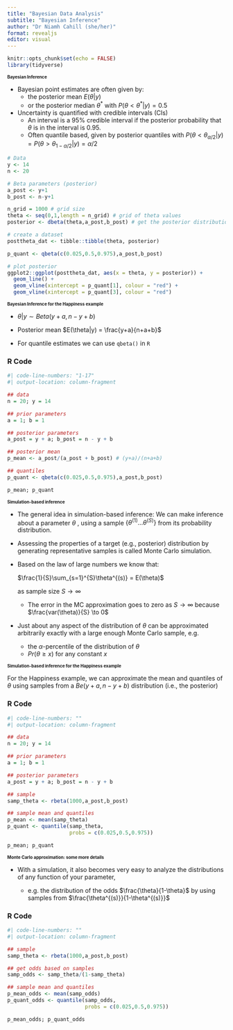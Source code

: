 ```yaml
---
title: "Bayesian Data Analysis"
subtitle: "Bayesian Inference"
author: "Dr Niamh Cahill (she/her)"
format: revealjs
editor: visual
---
```


```r
knitr::opts_chunk$set(echo = FALSE)
library(tidyverse)
```

## Bayesian Inference {style="font-size: 70%;"}

-   Bayesian point estimates are often given by:
    -   the posterior mean $E(\theta|y)$
    -   or the posterior median $\theta^*$ with $P(\theta < \theta^*|y) = 0.5$
-   Uncertainty is quantified with credible intervals (CIs)
    -   An interval is a 95% credible interval if the posterior probability that $\theta$ is in the interval is 0.95.
    -   Often quantile based, given by posterior quantiles with $P(\theta < \theta_{\alpha/2}|y) = P(\theta > \theta_{1-\alpha/2}|y) = \alpha/2$

```r
# Data
y <- 14
n <- 20

# Beta parameters (posterior)
a_post <- y+1
b_post <- n-y+1

n_grid = 1000 # grid size 
theta <- seq(0,1,length = n_grid) # grid of theta values
posterior <- dbeta(theta,a_post,b_post) # get the posterior distribution

# create a dataset
posttheta_dat <- tibble::tibble(theta, posterior)

p_quant <- qbeta(c(0.025,0.5,0.975),a_post,b_post)

# plot posterior
ggplot2::ggplot(posttheta_dat, aes(x = theta, y = posterior)) +
  geom_line() + 
  geom_vline(xintercept = p_quant[1], colour = "red") +
  geom_vline(xintercept = p_quant[3], colour = "red")

```

## Bayesian Inference for the Happiness example {style="font-size: 70%;"}

-   $\theta|y \sim Beta(y+a,n-y+b)$

-   Posterior mean $E(\theta|y) = \frac{y+a}{n+a+b}$

-   For quantile estimates we can use `qbeta()` in `R`

::: panel-tabset
### R Code

```r
#| code-line-numbers: "1-17"
#| output-location: column-fragment

## data 
n = 20; y = 14

## prior parameters
a = 1; b = 1

## posterior parameters
a_post = y + a; b_post = n - y + b

## posterior mean
p_mean <- a_post/(a_post + b_post) # (y+a)/(n+a+b)

## quantiles
p_quant <- qbeta(c(0.025,0.5,0.975),a_post,b_post)

p_mean; p_quant
```
:::

## Simulation-based inference {style="font-size: 70%;"}

-   The general idea in simulation-based inference: We can make inference about a parameter $\theta$ , using a sample $\{\theta^{(1)}\ldots\theta^{(S)}\}$ from its probability distribution.

-   Assessing the properties of a target (e.g., posterior) distribution by generating representative samples is called Monte Carlo simulation.

-   Based on the law of large numbers we know that:

    $\frac{1}{S}\sum_{s=1}^{S}\theta^{(s)} = E(\theta)$

    as sample size $S \to \infty$

    -   The error in the MC approximation goes to zero as $S \to \infty$ because $\frac{var(\theta)}{S} \to 0$

-   Just about any aspect of the distribution of $\theta$ can be approximated arbitrarily exactly with a large enough Monte Carlo sample, e.g.

    -   the $\alpha$-percentile of the distribution of $\theta$
    -   $Pr(\theta \geq x)$ for any constant $x$

## Simulation-based inference for the Happiness example {style="font-size: 70%;"}

For the Happiness example, we can approximate the mean and quantiles of $\theta$ using samples from a $Be(y+a,n-y+b)$ distribution (i.e., the posterior)

::: panel-tabset
### R Code

```r
#| code-line-numbers: ""
#| output-location: column-fragment

## data 
n = 20; y = 14

## prior parameters
a = 1; b = 1

## posterior parameters
a_post = y + a; b_post = n - y + b

## sample 
samp_theta <- rbeta(1000,a_post,b_post)

## sample mean and quantiles
p_mean <- mean(samp_theta)
p_quant <- quantile(samp_theta, 
                    probs = c(0.025,0.5,0.975))

p_mean; p_quant
```
:::

## Monte Carlo approximation: some more details {style="font-size: 70%;"}

-   With a simulation, it also becomes very easy to analyze the distributions of any function of your parameter,

    -   e.g. the distribution of the odds $\frac{\theta}{1-\theta}$ by using samples from $\frac{\theta^{(s)}}{1-\theta^{(s)}}$

::: panel-tabset
### R Code

```r
#| code-line-numbers: ""
#| output-location: column-fragment

## sample 
samp_theta <- rbeta(1000,a_post,b_post)

## get odds based on samples
samp_odds <- samp_theta/(1-samp_theta)

## sample mean and quantiles
p_mean_odds <- mean(samp_odds)
p_quant_odds <- quantile(samp_odds, 
                         probs = c(0.025,0.5,0.975))

p_mean_odds; p_quant_odds
```
:::

<!-- ## Class Exercise  -->

<!-- \footnotesize -->

<!-- We are interested in the proportion of people that approve of the Irish government's pandemic response. Suppose you surveyed a sample of $n = 50$ people (students and staff) at Maynooth University and (y = 20) responded saying they approve. You wish to assume a Binomial likelihood for these data such that $y \sim Binomial(n, \theta)$ -->

<!-- $$p(y|\theta) = c\theta^y(1-\theta)^{n-y} \text{ with } c = {n \choose y}$$ -->

<!-- Now suppose a previous study carried out at another university found that the approval proportion was $0.5 \pm 0.1$ and you wish to define a Beta prior that incorporates this prior information such that $\theta|a,b \sim Beta(a,b)$ -->

<!-- $$p(\theta|a,b) = k\theta^{a-1}(1-\theta)^{b-1} \text { with } k =  \frac{1}{B(a,b)}$$ -->

<!-- Recall if $\theta \sim Be(a,b)$ then $E(\theta) = \frac{a}{a+b}$ and $Var(\theta) = \frac{ab}{(a+b)^2(a+b+1)}$ -->

<!-- 1. What values would you assign to $a$ and $b$?  -->

<!-- 2. Write down the posterior distribution for $\theta$ -->

<!-- 3. What is the expected value of $\theta$ based on the posterior distribution?  -->
